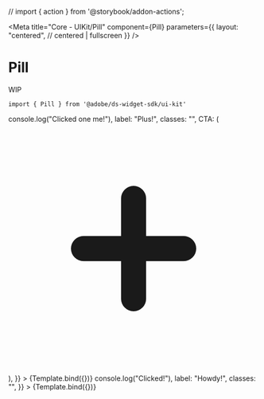 // import { action } from '@storybook/addon-actions';

<Meta
    title="Core - UIKit/Pill"
    component={Pill}
    parameters={{
        layout: "centered", // centered | fullscreen
    }}
/>


# Pill

WIP

```
import { Pill } from '@adobe/ds-widget-sdk/ui-kit'
```

<Canvas>
    <Story
        name="Pill"
        args={{
            onClick: () => console.log("Clicked one me!"),
            label: "Plus!",
            classes: "",
            CTA: (
                <svg
                    xmlns="http://www.w3.org/2000/svg"
                    className="h-md w-md inline-block ml-sm cursor-pointer mb-0.5"
                    viewBox="0 0 20 20"
                    fill="currentColor"
                >
                    <path
                        fillRule="evenodd"
                        d="M10 5a1 1 0 011 1v3h3a1 1 0 110 2h-3v3a1 1 0 11-2 0v-3H6a1 1 0 110-2h3V6a1 1 0 011-1z"
                        clipRule="evenodd"
                    />
                </svg>
            ),
        }}
    >
        {Template.bind({})}
    </Story>
    <Story
        name="Pill with custom CTA"
        args={{
            onClick: () => console.log("Clicked!"),
            label: "Howdy!",
            classes: "",
        }}
    >
        {Template.bind({})}
    </Story>
</Canvas>
